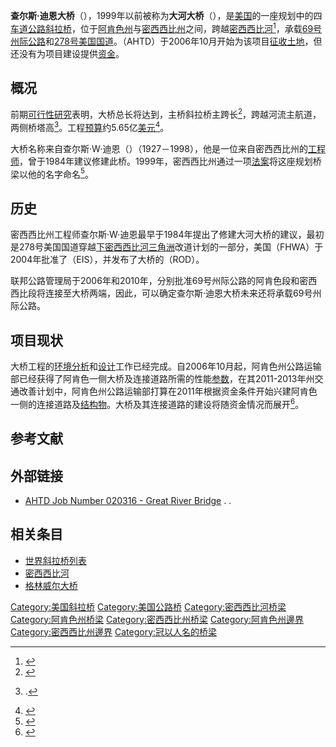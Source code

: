 {{Future infrastructure}}
{{noteTA
|G1=地名
|1=zh-hans:斜拉桥;zh-hk:斜拉橋;zh-tw:斜張橋;}}
{{Infobox bridge
|image            =
|image_size    = 270
|caption          = 
|bridge_name = 查尔斯·迪恩大桥
|native_name  = Charles W. Dean Bridge
|native_name_lang= en
|official_name = 
|other_name   = 大河大桥
|locale             = {{USA}}，[[阿肯色州|阿肯色州]]{{le|阿肯色城|Arkansas City, Arkansas}}－<br>[[密西西比州|密西西比州]]{{le|伯诺伊特|Benoit, Mississippi}}
|carries            = 四车道 [[File:I-69.svg|x18px]] [[69号州际公路|I-69]]／[[File:US_278.svg|x18px]] [[278号美国国道|US 278]]
|crosses           = [[密西西比河|密西西比河]]
|owner            = 
|maint             = 
|designer        = 
|engineering   = 
|architect        = 
|material         = 
|design            = [[斜拉桥|斜拉桥]]
|mainspan       = {{convert|1500|ft|2}}
|length            = 
|width             = 
|height            = {{convert|450|ft|2}}
|below             = {{convert|85|ft|2}}
|coordinates    = {{Coord|33|37|12|N|91|08|10|W|type:landmark_region:US|display=inline,title}}
|builder           = 
|fabricator       =
|begin             = 规划中
|complete       = 
|open              = 
|cost                = 
|traffic             = 
|toll                 = 
|preceded       = 
|followed        = 
|extra              = {{Location map | USA Arkansas | label= | label_size= | alt= | position= | background= | lat=33.62 | long=-91.136 | mark=AB-Brücke.svg | marksize=10 | float=center | width= | caption=查尔斯·迪恩大桥在阿肯色州的位置}}
}}
'''查尔斯·迪恩大桥'''（{{lang-en|Charles W. Dean Bridge}}），1999年以前被称为'''大河大桥'''（{{lang-en|Great River Bridge}}），是[[美国|美国]]的一座规划中的四[[车道|车道]][[公路|公路]][[斜拉桥|斜拉桥]]，位于[[阿肯色州|阿肯色州]]{{le|阿肯色城|Arkansas City, Arkansas}}与[[密西西比州|密西西比州]]{{le|伯诺伊特|Benoit, Mississippi}}之间，跨越[[密西西比河|密西西比河]]<ref>{{cite web|url=https://garverusa.com/markets/transportation/74/great-river-bridge/|title=Great River Bridge|publisher=Garver|language=en|deadurl=yes|archiveurl=https://web.archive.org/web/20160304061642/https://garverusa.com/markets/transportation/74/great-river-bridge/|archivedate=2016年3月4日|df=}}</ref>，承载[[69号州际公路|69号州际公路]]和[[278号美国国道|278号美国国道]]。{{le|阿肯色州公路运输部|Arkansas State Highway and Transportation Department}}（AHTD）于2006年10月开始为该项目[[征地|征收土地]]，但还没有为项目建设提供[[资金|资金]]。

==概况==
前期[[可行性研究|可行性研究]]表明，大桥总长将达到{{convert|4.25|mi|2}}，主桥斜拉桥主跨长{{convert|1500|ft|2}}<ref>{{cite web|url=http://www.johnweeks.com/river_mississippi/pages/lmiss05.html|title=Future Charles W. Dean Bridge|publisher=John A. Weeks III|language=en|access-date=2015-07-19|archive-date=2021-01-20|archive-url=https://web.archive.org/web/20210120223613/http://www.johnweeks.com/river_mississippi/pages/lmiss05.html|dead-url=no}}</ref>，跨越河流主航道，两侧桥塔高{{convert|450|ft|2}}<ref>{{Structurae|id=20017503|title=Charles W. Dean Bridge}} {{en}}.</ref>。工程[[预算|预算]]约5.65亿[[美元|美元]]<ref>{{cite web|url=http://www.i69info.com/shr-mem.html#siu12|title=SIU 12: McGehee to Eutaw Landing (Great River Bridge)|author=Chris Lawrence|date=2006-07-12|publisher=i69info.com|language=en|access-date=2015-07-19|archive-date=2020-01-16|archive-url=https://web.archive.org/web/20200116171033/http://www.i69info.com/shr-mem.html#siu12|dead-url=no}}</ref>。

大桥名称来自查尔斯·W·迪恩（{{lang|en|Charles W. Dean}}）（1927－1998），他是一位来自密西西比州{{le|克利夫兰 (密西西比州)|Cleveland, Mississippi|克利夫兰}}的[[工程师|工程师]]，曾于1984年建议修建此桥。1999年，密西西比州通过一项[[法案|法案]]将这座规划桥梁以他的名字命名<ref>{{cite web|url=http://billstatus.ls.state.ms.us/documents/1999%5Chtml%5CHC/HC0094SG.htm|title=House Concurrent Resolution 94 - 1999 Regular Session|publisher=MISSISSIPPI LEGISLATURE|language=en|access-date=2015-07-19|archive-date=2020-10-25|archive-url=https://web.archive.org/web/20201025002112/http://billstatus.ls.state.ms.us/documents/1999%5Chtml%5CHC/HC0094SG.htm|dead-url=no}}</ref>。

==历史==
密西西比州工程师查尔斯·W·迪恩最早于1984年提出了修建大河大桥的建议，最初是278号美国国道穿越[[密西西比河三角洲|下密西西比河三角洲]]改道计划的一部分，美国{{le|联邦公路管理局|Federal Highway Administration}}（FHWA）于2004年批准了{{le|环境影响报告书|Environmental impact statement}}（EIS），并发布了大桥的{{le|决议记录|Record of Decision}}（ROD）。

联邦公路管理局于2006年和2010年，分别批准69号州际公路的阿肯色段和密西西比段将连接至大桥两端，因此，可以确定查尔斯·迪恩大桥未来还将承载69号州际公路。

==项目现状==
大桥工程的[[环境|环境]][[分析|分析]]和[[设计|设计]]工作已经完成。自2006年10月起，阿肯色州公路运输部已经获得了阿肯色一侧大桥及连接道路所需的性能[[参数|参数]]，在其2011-2013年州交通改善计划中，阿肯色州公路运输部打算在2011年根据资金条件开始兴建阿肯色一侧的连接道路及[[结构物|结构物]]。大桥及其连接道路的建设将随资金情况而展开<ref>{{cite web|url=http://www.arkansashighways.com/stip/Final%20STIP%202010-2013%20%20Web%20Version.pdf|title=Arkansas Statewide Transportation Improvement Program - For Federal Fiscal Years 2010 - 2013|date=2010-04-12|publisher=Arkansas State Highway Commission|language=en|access-date=2015-07-19|archive-date=2016-03-04|archive-url=https://web.archive.org/web/20160304202907/http://www.arkansashighways.com/stip/Final%20STIP%202010-2013%20%20Web%20Version.pdf|dead-url=no}}</ref>。

==参考文献==
{{reflist}}

==外部链接==
* [http://i.imgur.com/cedC7.jpg AHTD Job Number 020316 - Great River Bridge] {{Wayback|url=http://i.imgur.com/cedC7.jpg |date=20160304131832 }}. {{en}}.

==相关条目==
*[[世界斜拉桥列表|世界斜拉桥列表]]
*[[密西西比河|密西西比河]]
*[[格林威尔大桥|格林威尔大桥]]

{{Crossings navbox
|structure = Crossings
|place = [[密西西比河|密西西比河]]
|bridge = 查尔斯·迪恩大桥（规划）
|bridge signs = 未来 [[File:I-69.svg|x20px]][[File:US_278.svg|x20px]]
|upstream = {{le|海伦娜大桥|Helena Bridge}}
|upstream signs = [[File:US_49.svg|x20px]]
|downstream = {{le|本杰明·G·汉弗莱斯大桥|Benjamin G. Humphreys Bridge}}（已拆除）
|downstream signs = 原 [[File:US_82.svg|x20px]][[File:US_278.svg|x20px]]
}}

[[Category:美国斜拉桥|Category:美国斜拉桥]]
[[Category:美国公路桥|Category:美国公路桥]]
[[Category:密西西比河桥梁|Category:密西西比河桥梁]]
[[Category:阿肯色州桥梁|Category:阿肯色州桥梁]]
[[Category:密西西比州桥梁|Category:密西西比州桥梁]]
[[Category:阿肯色州邊界|Category:阿肯色州邊界]]
[[Category:密西西比州邊界|Category:密西西比州邊界]]
[[Category:冠以人名的桥梁|Category:冠以人名的桥梁]]